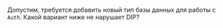 Допустим, требуется добавить новый тип базы данных для работы с `Auth`. Какой вариант ниже не нарушает DIP?
